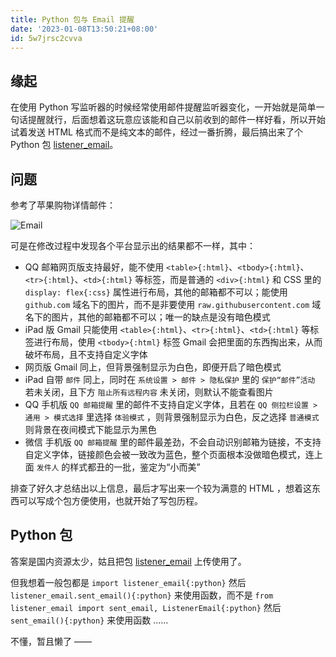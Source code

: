```yaml
---
title: Python 包与 Email 提醒
date: '2023-01-08T13:50:21+08:00'
id: 5w7jrsc2cvva
---
```


## 缘起

在使用 Python 写监听器的时候经常使用邮件提醒监听器变化，一开始就是简单一句话提醒就行，后面想着这玩意应该能和自己以前收到的邮件一样好看，所以开始试着发送 HTML 格式而不是纯文本的邮件，经过一番折腾，最后搞出来了个 Python 包 [listener_email](https://github.com/Cierra-Runis/listener_email)。

<Alert title='注意' description='现已删除' color='danger' />

## 问题

参考了苹果购物详情邮件：

![Email](/post/email.png)

可是在修改过程中发现各个平台显示出的结果都不一样，其中：

- QQ 邮箱网页版支持最好，能不使用 `<table>{:html}`、`<tbody>{:html}`、`<tr>{:html}`、`<td>{:html}` 等标签，而是普通的 `<div>{:html}` 和 CSS 里的 `display: flex{:css}` 属性进行布局，其他的邮箱都不可以；能使用 `github.com` 域名下的图片，而不是非要使用 `raw.githubusercontent.com` 域名下的图片，其他的邮箱都不可以；唯一的缺点是没有暗色模式
- iPad 版 Gmail 只能使用 `<table>{:html}`、`<tr>{:html}`、`<td>{:html}` 等标签进行布局，使用 `<tbody>{:html}` 标签 Gmail 会把里面的东西掏出来，从而破坏布局，且不支持自定义字体
- 网页版 Gmail 同上，但背景强制显示为白色，即便开启了暗色模式
- iPad 自带 `邮件` 同上，同时在 `系统设置 > 邮件 > 隐私保护` 里的 `保护“邮件”活动` 若未关闭，且下方 `阻止所有远程内容` 未关闭，则默认不能查看图片
- QQ 手机版 `QQ 邮箱提醒` 里的邮件不支持自定义字体，且若在 `QQ 侧拉栏设置 > 通用 > 模式选择` 里选择 `体验模式` ，则背景强制显示为白色，反之选择 `普通模式` 则背景在夜间模式下能显示为黑色
- 微信 手机版 `QQ 邮箱提醒` 里的邮件最差劲，不会自动识别邮箱为链接，不支持自定义字体，链接颜色会被一致改为蓝色，整个页面根本没做暗色模式，连上面 `发件人` 的样式都丑的一批，鉴定为“小而美”

<Alert
  title='2025-01-05 21:44:39 补充'
  description='在最新的 iPadOS 18.2 中，只要在 `系统设置 > 邮件 > 载入远程图像` 启用即可'
/>

排查了好久才总结出以上信息，最后才写出来一个较为满意的 HTML
，想着这东西可以写成个包方便使用，也就开始了写包历程。

## Python 包

答案是国内资源太少，姑且把包 [listener_email](https://github.com/Cierra-Runis/listener_email) 上传使用了。

但我想着一般包都是 `import listener_email{:python}` 然后 `listener_email.sent_email(){:python}` 来使用函数，而不是 `from listener_email import sent_email, ListenerEmail{:python}` 然后 `sent_email(){:python}` 来使用函数 ……

不懂，暂且懒了 ——
